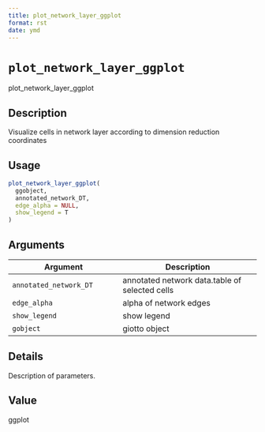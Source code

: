 ```yaml
--- 
title: plot_network_layer_ggplot 
format: rst 
date: ymd 
--- 
```

# `plot_network_layer_ggplot`

plot_network_layer_ggplot


## Description

Visualize cells in network layer according to dimension reduction coordinates


## Usage

```r
plot_network_layer_ggplot(
  ggobject,
  annotated_network_DT,
  edge_alpha = NULL,
  show_legend = T
)
```


## Arguments

Argument      |Description
------------- |----------------
`annotated_network_DT`     |     annotated network data.table of selected cells
`edge_alpha`     |     alpha of network edges
`show_legend`     |     show legend
`gobject`     |     giotto object


## Details

Description of parameters.


## Value

ggplot


